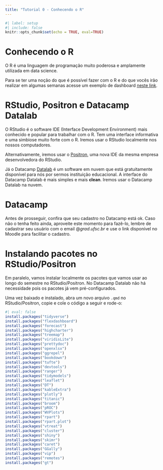 ```yaml
---
title: "Tutorial 0 - Conhecendo o R"
---
```


```r
#| label: setup
#| include: false
knitr::opts_chunk$set(echo = TRUE, eval=TRUE)
```

# Conhecendo o R

O R é uma linguagem de programação muito poderosa e amplamente utilizada em data science.

Para se ter uma noção do que é possível fazer com o R e do que vocês irão realizar em algumas semanas acesse um exemplo de dashboard [neste link](https://uriona.shinyapps.io/dash_meu_netflix/).

# RStudio, Positron e Datacamp Datalab

O RStudio é o software IDE (Interface Development Environment) mais conhecido e popular para trabalhar com o R. Tem uma interface informativa e uma simbiose muito forte com o R. Iremos usar o RStudio localmente nos nossos computadores.

Alternativamente, iremos usar o [Positron](https://positron.posit.co/), uma nova IDE da mesma empresa desenvolvedora do RStudio.

Já o Datacamp [Datalab](https://www.datacamp.com/datalab/) é um software em nuvem que está gratuitamente disponível para nós por sermos instituição educacional. A interface do Datacamp Datalab é mais simples e mais **clean**. Iremos usar o Datacamp Datalab na nuvem.

# Datacamp

Antes de prosseguir, confira que seu cadastro no Datacamp está ok. Caso não o tenha feito ainda, aproveite este momento para fazê-lo, lembre de cadastrar seu usuário com o email $@grad.ufsc.br$ e use o link disponível no Moodle para facilitar o cadastro.

# Instalando pacotes no RStudio/Positron

Em paralelo, vamos instalar localmente os pacotes que vamos usar ao longo do semestre no RStudio/Positron. No Datacamp Datalab não há necessidade pois os pacotes já vem pré-configurados.

Uma vez baixado e instalado, abra um novo arquivo `.qmd` no RStudio/Positron, copie e cole o código a seguir e rode-o:

```r
#| eval: false
install.packages("tidyverse")
install.packages("flexdashboard")
install.packages("forecast")
install.packages("highcharter")
install.packages("treemap")
install.packages("viridisLite")
install.packages("prettydoc")
install.packages("openxlsx")
install.packages("ggrepel")
install.packages("bookdown")
install.packages("tufte")
install.packages("devtools")
install.packages("ranger")
install.packages("tidymodels")
install.packages("leaflet")
install.packages("DT")
install.packages("kableExtra")
install.packages("plotly")
install.packages("titanic")
install.packages("broom")
install.packages("pROC")
install.packages("WVPlots")
install.packages("rpart")
install.packages("rpart.plot")
install.packages("vtreat")
install.packages("cluster")
install.packages("shiny")
install.packages("skimr")
install.packages("caret")
install.packages("GGally")
install.packages("vip")
install.packages("remotes")
install.packages("gt")

```

